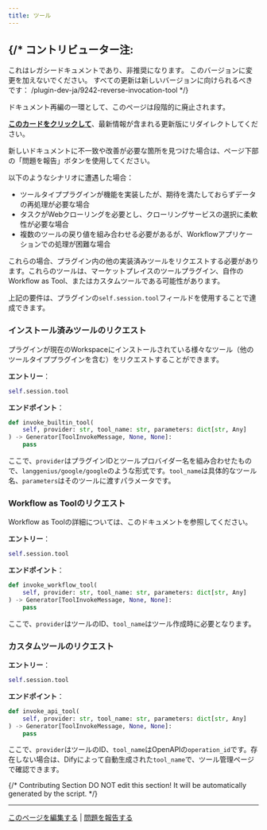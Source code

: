 ```yaml
---
title: ツール
---
```




{/* 
  コントリビューター注:
  ----------------
  これはレガシードキュメントであり、非推奨になります。
  このバージョンに変更を加えないでください。
  すべての更新は新しいバージョンに向けられるべきです：
  /plugin-dev-ja/9242-reverse-invocation-tool
*/}

<Card title="このドキュメントはまもなく非推奨になります" icon="circle-exclamation" href="/plugin-dev-ja/9242-reverse-invocation-tool">
  <p>ドキュメント再編の一環として、このページは段階的に廃止されます。</p>
  
  <p><u><b>このカードをクリックして</b></u>、最新情報が含まれる更新版にリダイレクトしてください。</p>
  
  <p>新しいドキュメントに不一致や改善が必要な箇所を見つけた場合は、ページ下部の「問題を報告」ボタンを使用してください。</p>
</Card>

以下のようなシナリオに遭遇した場合：

* ツールタイププラグインが機能を実装したが、期待を満たしておらずデータの再処理が必要な場合
* タスクがWebクローリングを必要とし、クローリングサービスの選択に柔軟性が必要な場合
* 複数のツールの戻り値を組み合わせる必要があるが、Workflowアプリケーションでの処理が困難な場合

これらの場合、プラグイン内の他の実装済みツールをリクエストする必要があります。これらのツールは、マーケットプレイスのツールプラグイン、自作のWorkflow as Tool、またはカスタムツールである可能性があります。

上記の要件は、プラグインの`self.session.tool`フィールドを使用することで達成できます。

### **インストール済みツールのリクエスト**

プラグインが現在のWorkspaceにインストールされている様々なツール（他のツールタイププラグインを含む）をリクエストすることができます。

**エントリー**：

```python
self.session.tool
```

**エンドポイント**：

```python
def invoke_builtin_tool(
    self, provider: str, tool_name: str, parameters: dict[str, Any]
) -> Generator[ToolInvokeMessage, None, None]:
    pass
```

ここで、`provider`はプラグインIDとツールプロバイダー名を組み合わせたもので、`langgenius/google/google`のような形式です。`tool_name`は具体的なツール名、`parameters`はそのツールに渡すパラメータです。

### **Workflow as Toolのリクエスト**

Workflow as Toolの詳細については、このドキュメントを参照してください。

**エントリー**：

```python
self.session.tool
```

**エンドポイント**：

```python
def invoke_workflow_tool(
    self, provider: str, tool_name: str, parameters: dict[str, Any]
) -> Generator[ToolInvokeMessage, None, None]:
    pass
```

ここで、`provider`はツールのID、`tool_name`はツール作成時に必要となります。

### **カスタムツールのリクエスト**

**エントリー**：

```python
self.session.tool
```

**エンドポイント**：

```python
def invoke_api_tool(
    self, provider: str, tool_name: str, parameters: dict[str, Any]
) -> Generator[ToolInvokeMessage, None, None]:
    pass
```

ここで、`provider`はツールのID、`tool_name`はOpenAPIの`operation_id`です。存在しない場合は、Difyによって自動生成された`tool_name`で、ツール管理ページで確認できます。

{/*
Contributing Section
DO NOT edit this section!
It will be automatically generated by the script.
*/}

---

[このページを編集する](https://github.com/langgenius/dify-docs/edit/main/ja-jp/plugins/schema-definition/reverse-invocation-of-the-dify-service/tool.mdx) | [問題を報告する](https://github.com/langgenius/dify-docs/issues/new?template=docs.yml)

